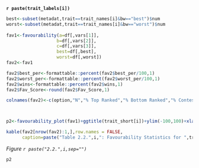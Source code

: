 
**`r paste(trait_labels[i])`**

```{r,include=FALSE,echo=FALSE}

best<-subset(metadat,trait==trait_names[i]&bw=="best")$num
worst<-subset(metadat,trait==trait_names[i]&bw=="worst")$num
  
fav1<-favourability(a=df[,vars[1]],
                   b=df[,vars[2]],
                   c=df[,vars[3]],
                   best=df[,best],
                   worst=df[,worst])
fav2<-fav1

fav2$best_per<-formattable::percent(fav2$best_per/100,1)
fav2$worst_per<-formattable::percent(fav2$worst_per/100,1)
fav2$wins<-formattable::percent(fav2$wins,1)
fav2$Fav_Score<-round(fav2$Fav_Score,1)

colnames(fav2)<-c(option,"N","% Top Ranked","% Bottom Ranked","% Contests Won","Net Favourability Score")



p2<-favourability_plot(fav1)+ggtitle(trait_short[i])+ylim(-100,100)+xlab(option)
```

```{r}
kable(fav2[nrow(fav2):1,],row.names = FALSE,
      caption=paste("Table 2.2.",i,": Favourability Statistics for ",trait_short[i],sep=""))
```

*Figure `r paste("2.2.",i,sep="")`*
```{r}
p2
```



